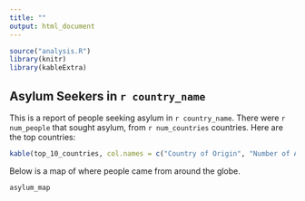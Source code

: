 ```yaml
---
title: ""
output: html_document
---
```


```r
source("analysis.R")
library(knitr)
library(kableExtra)
```

## Asylum Seekers in `r country_name`
This is a report of people seeking asylum in `r country_name`. There were `r num_people` that sought asylum, from `r num_countries` countries. Here are the top countries:

```r
kable(top_10_countries, col.names = c("Country of Origin", "Number of Asylum Seekers"))
```

Below is a map of where people came from around the globe. 

```r
asylum_map
```